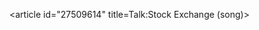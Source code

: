 <article id="27509614" title=Talk:Stock Exchange (song)>
	<talkpage id="27509614" title="Talk:Stock Exchange (song)">
{{WikiProjectBannerShell|1=
{{Songs|class=start}}
{{Electronic-music-project |class=start|importance=low}}
}}
	</talkpage>
</article>